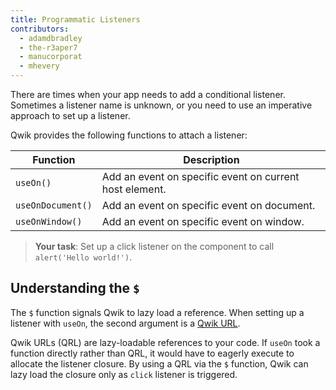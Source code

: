 ```yaml
---
title: Programmatic Listeners
contributors:
  - adamdbradley
  - the-r3aper7
  - manucorporat
  - mhevery
---
```


There are times when your app needs to add a conditional listener. Sometimes a listener name is unknown, or you need to use an imperative approach to set up a listener.

Qwik provides the following functions to attach a listener:

| Function          | Description                                             |
| ----------------- | ------------------------------------------------------- |
| `useOn()`         | Add an event on specific event on current host element. |
| `useOnDocument()` | Add an event on specific event on document.             |
| `useOnWindow()`   | Add an event on specific event on window.               |

> **Your task**: Set up a click listener on the component to call `alert('Hello world!')`.

## Understanding the `$`

The `$` function signals Qwik to lazy load a reference. When setting up a listener with `useOn`, the second argument is a [Qwik URL](../../../docs/(qwik)/advanced/qrl/index.mdx).

Qwik URLs (QRL) are lazy-loadable references to your code. If `useOn` took a function directly rather than QRL, it would have to eagerly execute to allocate the listener closure. By using a QRL via the `$` function, Qwik can lazy load the closure only as `click` listener is triggered.
